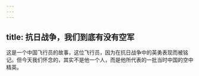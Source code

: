 ```yaml
---
---
---
```

title: 抗日战争，我们到底有没有空军
---




这是一个中国飞行员的故事，这位飞行员，因为在抗日战争中的英勇表现而被铭记。但今天我们怀念的，其实不是他一个人，而是他所代表的一批当时中国的空中精英。